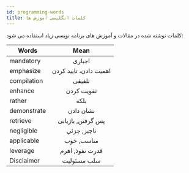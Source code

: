 ```yaml
---
id: programming-words
title: کلمات انگلیسی آموزش ها
---
```


کلمات نوشته شده در مقالات و آموزش های برنامه نویسی زیاد استفاده می شود:

<div dir="ltr">

|  Words        |      Mean     |
| ------------- | :-----------: |
| mandatory     |        اجباری |
| emphasize     |   اهمیت دادن، تایید کردن   |
| compilation     |   تلفیقی   |
| enhance     |   تقویت کردن   |
| rather     |   بلکه   |
| demonstrate     |   نشان دادن   |
| retrieve     |   پس گرفتن, بازیابی   |
| negligible     |   ناچیز, جزئي   |
| applicable     |   مناسب, خوب   |
| leverage     |   قدرت نفوذ, اهرم   |
| Disclaimer     |   سلب مسئولیت   |

</div>